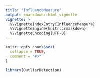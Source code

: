 ```yaml
---
title: "InfluenceMeasure"
output: rmarkdown::html_vignette
vignette: >
  %\VignetteIndexEntry{InfluenceMeasure}
  %\VignetteEngine{knitr::rmarkdown}
  %\VignetteEncoding{UTF-8}
---
```


```r
knitr::opts_chunk$set(
  collapse = TRUE,
  comment = "#>"
)
```

```r
library(OutlierDetection)
```

